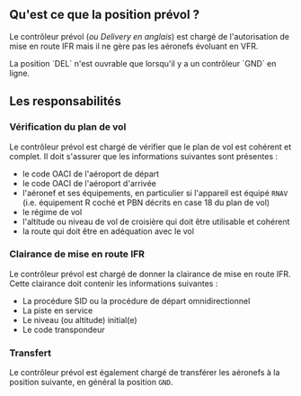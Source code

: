 
## Qu'est ce que la position prévol ?

Le contrôleur prévol (_ou Delivery en anglais_) est chargé de l'autorisation de mise en route IFR mais il ne gère pas les aéronefs évoluant en VFR.

<Callout type="warning">
  La position `DEL` n'est ouvrable que lorsqu'il y a un contrôleur `GND` en
  ligne.
</Callout>

## Les responsabilités

### Vérification du plan de vol

Le contrôleur prévol est chargé de vérifier que le plan de vol est cohérent et complet. Il doit s'assurer que les informations suivantes sont présentes :

- le code OACI de l'aéroport de départ
- le code OACI de l'aéroport d'arrivée
- l'aéronef et ses équipements, en particulier si l'appareil est équipé `RNAV` (i.e. équipement R coché et PBN décrits en case 18 du plan de vol)
- le régime de vol
- l'altitude ou niveau de vol de croisière qui doit être utilisable et cohérent
- la route qui doit être en adéquation avec le vol

### Clairance de mise en route IFR

Le contrôleur prévol est chargé de donner la clairance de mise en route IFR. Cette clairance doit contenir les informations suivantes :

- La procédure SID ou la procédure de départ omnidirectionnel
- La piste en service
- Le niveau (ou altitude) initial(e)
- Le code transpondeur

### Transfert

Le contrôleur prévol est également chargé de transférer les aéronefs à la position suivante, en général la position `GND`.
